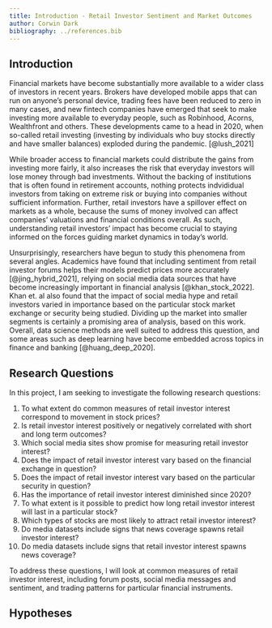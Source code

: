 ```yaml
---
title: Introduction - Retail Investor Sentiment and Market Outcomes
author: Corwin Dark
bibliography: ../references.bib 
---
```


## Introduction

Financial markets have become substantially more available to a wider class of investors in recent years. Brokers have developed mobile apps that can run on anyone's personal device, trading fees have been reduced to zero in many cases, and new fintech companies have emerged that seek to make investing more available to everyday people, such as Robinhood, Acorns, Wealthfront and others. These developments came to a head in 2020, when so-called retail investing (investing by individuals who buy stocks directly and have smaller balances) exploded during the pandemic. [@lush_2021] 

While broader access to financial markets could distribute the gains from investing more fairly, it also increases the risk that everyday investors will lose money through bad investments. Without the backing of institutions that is often found in retirement accounts, nothing protects indvididual investors from taking on extreme risk or buying into companies without sufficient information. Further, retail investors have a spillover effect on markets as a whole, because the sums of money involved can affect companies' valuations and financial conditions overall. As such, understanding retail investors' impact has become crucial to staying informed on the forces guiding market dynamics in today's world. 

Unsurprisingly, researchers have begun to study this phenomena from several angles. Academics have found that including sentiment from retail investor forums helps their models predict prices more accurately [@jing_hybrid_2021], relying on social media data sources that have become increasingly important in financial analysis [@khan_stock_2022]. Khan et. al also found that the impact of social media hype and retail investors varied in importance based on the particular stock market exchange or security being studied. Dividing up the market into smaller segments is certainly a promising area of analysis, based on this work. Overall, data science methods are well suited to address this question, and some areas such as deep learning have become embedded across topics in finance and banking [@huang_deep_2020]. 

## Research Questions

In this project, I am seeking to investigate the following research questions: 

1. To what extent do common measures of retail investor interest correspond to movement in stock prices?
2. Is retail investor interest positively or negatively correlated with short and long term outcomes? 
3. Which social media sites show promise for measuring retail investor interest?
4. Does the impact of retail investor interest vary based on the financial exchange in question?
5. Does the impact of retail investor interest vary based on the particular security in question?
6. Has the importance of retail investor interest diminished since 2020?
7. To what extent is it possible to predict how long retail investor interest will last in a particular stock?
8. Which types of stocks are most likely to attract retail investor interest?
9. Do media datasets include signs that news coverage spawns retail investor interest? 
10. Do media datasets include signs that retail investor interest spawns news coverage?

To address these questions, I will look at common measures of retail investor interest, including forum posts, social media messages and sentiment, and trading patterns for 
particular financial instruments.

## Hypotheses

